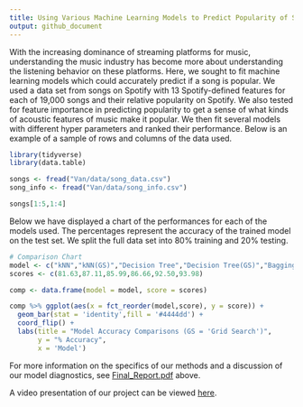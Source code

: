 ---
title: Using Various Machine Learning Models to Predict Popularity of Songs on Spotify
output: github_document
---

With the increasing dominance of streaming platforms
for music, understanding the music industry has become
more about understanding the listening behavior on these
platforms. Here, we sought to fit machine learning models
which could accurately predict if a song is popular. We used
a data set from songs on Spotify with 13 Spotify-defined features for each of 19,000 songs and their relative popularity
on Spotify. We also tested for feature importance in predicting popularity to get a sense of what kinds of acoustic features of music make it popular. We then fit
several models with different hyper parameters and ranked
their performance. Below is an example of a sample of rows and columns of the data used.

```{r, echo=FALSE,message = FALSE, warning = FALSE, results='hold'}
library(tidyverse)
library(data.table)

songs <- fread("Van/data/song_data.csv")
song_info <- fread("Van/data/song_info.csv")

songs[1:5,1:4]
```


Below we have displayed a chart of the performances for each of the models used. The percentages represent the accuracy of the trained model on the test set. We split the full data set into 80% training and 20% testing.

```{r, echo=FALSE,warning=FALSE, message= FALSE}
# Comparison Chart
model <- c("kNN","kNN(GS)","Decision Tree","Decision Tree(GS)","Bagging","Random Forest")
scores <- c(81.63,87.11,85.99,86.66,92.50,93.98)

comp <- data.frame(model = model, score = scores)

comp %>% ggplot(aes(x = fct_reorder(model,score), y = score)) + 
  geom_bar(stat = 'identity',fill = '#4444dd') +
  coord_flip() +
  labs(title = "Model Accuracy Comparisons (GS = 'Grid Search')",
       y = "% Accuracy",
       x = 'Model')
```



For more information on the specifics of our methods and a discussion of our model diagnostics, see
[Final_Report.pdf](Final_Report.pdf) above.

A video presentation of our project can be viewed [here](Presentation_Materials/Video Presentation of ML models of Song Popularity.mp4).




